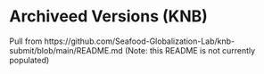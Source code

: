 # Archiveed Versions (KNB)

Pull from https://github.com/Seafood-Globalization-Lab/knb-submit/blob/main/README.md
(Note: this README is not currently populated)
